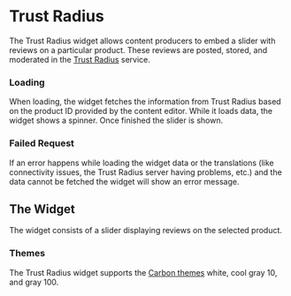 
<Meta
  title="Widgets/Trust Radius/Widget"
  decorators={[storyWithTranslation(IBMLocale.EN)]}
/>

# Trust Radius

<Story id="widgets-trust-radius-components--default" />

The Trust Radius widget allows content producers to embed a slider with reviews on a particular product. These reviews
are posted, stored, and moderated in the [Trust Radius](https://www.trustradius.com) service.

### Loading

When loading, the widget fetches the information from Trust Radius based on the product ID provided by the content
editor. While it loads data, the widget shows a spinner. Once finished the slider is shown.

<Story id="widgets-trust-radius-components--loading" />

### Failed Request

If an error happens while loading the widget data or the translations (like
connectivity issues, the Trust Radius server having problems, etc.) and the data
cannot be fetched the widget will show an error message.

<Story id="widgets-trust-radius-components--failed-request" />

## The Widget

The widget consists of a slider displaying reviews on the selected product.

<Story id="widgets-trust-radius-components--gray" />

### Themes

The Trust Radius widget supports the [Carbon themes](https://carbondesignsystem.com/guidelines/color/overview/#themes)
white, cool gray 10, and gray 100.

<Story id="widgets-trust-radius-components--dark" />

<Canvas withSource={false}>
  <Story id="widgets-trust-radius-components-slider-card--default" />
  <Story id="widgets-trust-radius-components-slider-card--gray" />
  <Story id="widgets-trust-radius-components-slider-card--dark" />
</Canvas>

